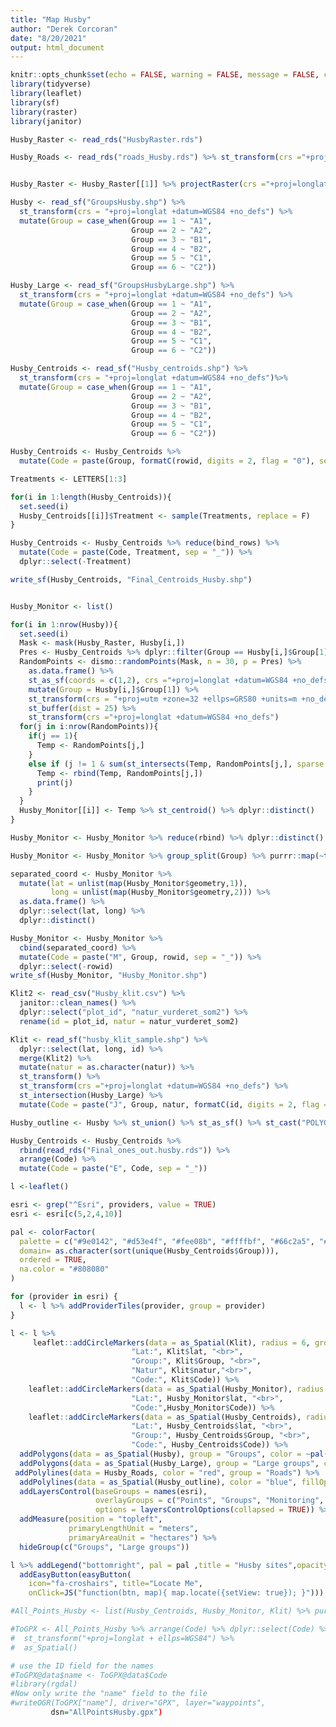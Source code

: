 ```yaml
---
title: "Map Husby"
author: "Derek Corcoran"
date: "8/20/2021"
output: html_document
---
```


```r
knitr::opts_chunk$set(echo = FALSE, warning = FALSE, message = FALSE, cache = FALSE)
library(tidyverse)
library(leaflet)
library(sf)
library(raster)
library(janitor)

Husby_Raster <- read_rds("HusbyRaster.rds")

Husby_Roads <- read_rds("roads_Husby.rds") %>% st_transform(crs ="+proj=longlat +datum=WGS84 +no_defs")


Husby_Raster <- Husby_Raster[[1]] %>% projectRaster(crs ="+proj=longlat +datum=WGS84 +no_defs")

Husby <- read_sf("GroupsHusby.shp") %>% 
  st_transform(crs = "+proj=longlat +datum=WGS84 +no_defs") %>% 
  mutate(Group = case_when(Group == 1 ~ "A1",
                           Group == 2 ~ "A2",
                           Group == 3 ~ "B1",
                           Group == 4 ~ "B2",
                           Group == 5 ~ "C1",
                           Group == 6 ~ "C2"))

Husby_Large <- read_sf("GroupsHusbyLarge.shp") %>% 
  st_transform(crs = "+proj=longlat +datum=WGS84 +no_defs") %>% 
  mutate(Group = case_when(Group == 1 ~ "A1",
                           Group == 2 ~ "A2",
                           Group == 3 ~ "B1",
                           Group == 4 ~ "B2",
                           Group == 5 ~ "C1",
                           Group == 6 ~ "C2"))

Husby_Centroids <- read_sf("Husby_centroids.shp") %>% 
  st_transform(crs = "+proj=longlat +datum=WGS84 +no_defs")%>% 
  mutate(Group = case_when(Group == 1 ~ "A1",
                           Group == 2 ~ "A2",
                           Group == 3 ~ "B1",
                           Group == 4 ~ "B2",
                           Group == 5 ~ "C1",
                           Group == 6 ~ "C2"))

Husby_Centroids <- Husby_Centroids %>% 
  mutate(Code = paste(Group, formatC(rowid, digits = 2, flag = "0"), sep = "_"), Treatment = NA) %>% group_by(Code) %>% group_split()

Treatments <- LETTERS[1:3]

for(i in 1:length(Husby_Centroids)){
  set.seed(i)
  Husby_Centroids[[i]]$Treatment <- sample(Treatments, replace = F)
}

Husby_Centroids <- Husby_Centroids %>% reduce(bind_rows) %>% 
  mutate(Code = paste(Code, Treatment, sep = "_")) %>% 
  dplyr::select(-Treatment)

write_sf(Husby_Centroids, "Final_Centroids_Husby.shp")


Husby_Monitor <- list()

for(i in 1:nrow(Husby)){
  set.seed(i)
  Mask <- mask(Husby_Raster, Husby[i,])
  Pres <- Husby_Centroids %>% dplyr::filter(Group == Husby[i,]$Group[1]) %>% as_Spatial()
  RandomPoints <- dismo::randomPoints(Mask, n = 30, p = Pres) %>% 
    as.data.frame() %>% 
    st_as_sf(coords = c(1,2), crs ="+proj=longlat +datum=WGS84 +no_defs") %>% 
    mutate(Group = Husby[i,]$Group[1]) %>% 
    st_transform(crs = "+proj=utm +zone=32 +ellps=GRS80 +units=m +no_defs") %>% 
    st_buffer(dist = 25) %>% 
    st_transform(crs ="+proj=longlat +datum=WGS84 +no_defs") 
  for(j in i:nrow(RandomPoints)){
    if(j == 1){
      Temp <- RandomPoints[j,]
    }
    else if (j != 1 & sum(st_intersects(Temp, RandomPoints[j,], sparse = F)) == 0){
      Temp <- rbind(Temp, RandomPoints[j,])
      print(j)
    }
  }
  Husby_Monitor[[i]] <- Temp %>% st_centroid() %>% dplyr::distinct()
}

Husby_Monitor <- Husby_Monitor %>% reduce(rbind) %>% dplyr::distinct()

Husby_Monitor <- Husby_Monitor %>% group_split(Group) %>% purrr::map(~tibble::rowid_to_column(.x)) %>% reduce(rbind)

separated_coord <- Husby_Monitor %>% 
  mutate(lat = unlist(map(Husby_Monitor$geometry,1)),
         long = unlist(map(Husby_Monitor$geometry,2))) %>% 
  as.data.frame() %>% 
  dplyr::select(lat, long) %>% 
  dplyr::distinct()

Husby_Monitor <- Husby_Monitor %>% 
  cbind(separated_coord) %>% 
  mutate(Code = paste("M", Group, rowid, sep = "_")) %>% 
  dplyr::select(-rowid)
write_sf(Husby_Monitor, "Husby_Monitor.shp")
```

```r

Klit2 <- read_csv("Husby_klit.csv") %>% 
  janitor::clean_names() %>% 
  dplyr::select("plot_id", "natur_vurderet_som2") %>% 
  rename(id = plot_id, natur = natur_vurderet_som2)

Klit <- read_sf("husby_klit_sample.shp") %>% 
  dplyr::select(lat, long, id) %>% 
  merge(Klit2) %>% 
  mutate(natur = as.character(natur)) %>% 
  st_transform() %>% 
  st_transform(crs ="+proj=longlat +datum=WGS84 +no_defs") %>% 
  st_intersection(Husby_Large) %>% 
  mutate(Code = paste("J", Group, natur, formatC(id, digits = 2, flag = "0"), sep = "_"))

Husby_outline <- Husby %>% st_union() %>% st_as_sf() %>% st_cast("POLYGON")

Husby_Centroids <- Husby_Centroids %>% 
  rbind(read_rds("Final_ones_out.husby.rds")) %>% 
  arrange(Code) %>% 
  mutate(Code = paste("E", Code, sep = "_"))

l <-leaflet()

esri <- grep("^Esri", providers, value = TRUE)
esri <- esri[c(5,2,4,10)]

pal <- colorFactor(
  palette = c("#9e0142", "#d53e4f", "#fee08b", "#ffffbf", "#66c2a5", "#3288bd"),
  domain= as.character(sort(unique(Husby_Centroids$Group))),
  ordered = TRUE,
  na.color = "#808080"
)

for (provider in esri) {
  l <- l %>% addProviderTiles(provider, group = provider)    
}

l <- l %>% 
     leaflet::addCircleMarkers(data = as_Spatial(Klit), radius = 6, group = "Julie", color = "grey", popup = paste("Lon:", Klit$long, "<br>",
                           "Lat:", Klit$lat, "<br>",
                           "Group:", Klit$Group, "<br>",
                           "Natur", Klit$natur,"<br>",
                           "Code:", Klit$Code)) %>%
    leaflet::addCircleMarkers(data = as_Spatial(Husby_Monitor), radius = 6, group = "Monitoring", color = ~pal(Group), popup = paste("Lon:", Husby_Monitor$long, "<br>",
                           "Lat:", Husby_Monitor$lat, "<br>",
                           "Code:",Husby_Monitor$Code)) %>% 
    leaflet::addCircleMarkers(data = as_Spatial(Husby_Centroids), radius = 6, group = "Points", color = ~pal(Group), popup = paste("Lon:", Husby_Centroids$long, "<br>",
                           "Lat:", Husby_Centroids$lat, "<br>",
                           "Group:", Husby_Centroids$Group, "<br>", 
                           "Code:", Husby_Centroids$Code)) %>%
  addPolygons(data = as_Spatial(Husby), group = "Groups", color = ~pal(Group), fillColor = ~pal(Group), opacity = 0.8, popup = Husby$Group, fillOpacity = 0.8) %>% 
  addPolygons(data = as_Spatial(Husby_Large), group = "Large groups", color = ~pal(Group), fillColor = ~pal(Group), opacity = 0.8, popup = Husby_Large$Group, fillOpacity = 0.8) %>% 
 addPolylines(data = Husby_Roads, color = "red", group = "Roads") %>% 
  addPolylines(data = as_Spatial(Husby_outline), color = "blue", fillOpacity = 0, group = "Outline") %>% 
  addLayersControl(baseGroups = names(esri),
                   overlayGroups = c("Points", "Groups", "Monitoring", "Julie", "Roads", "Large groups", "Outline"),
                   options = layersControlOptions(collapsed = TRUE)) %>%
  addMeasure(position = "topleft",
             primaryLengthUnit = "meters",
             primaryAreaUnit = "hectares") %>% 
  hideGroup(c("Groups", "Large groups"))

l %>% addLegend("bottomright", pal = pal ,title = "Husby sites",opacity = 1, values = Husby_Centroids$Group) %>%
  addEasyButton(easyButton(
    icon="fa-croshairs", title="Locate Me",
    onClick=JS("function(btn, map){ map.locate({setView: true}); }")))

#All_Points_Husby <- list(Husby_Centroids, Husby_Monitor, Klit) %>% purrr::map(~dplyr::select(.x, Code)) %>% purrr::map(~dplyr::relocate(.x, Code, .before = everything())) %>% purrr::reduce(rbind)

#ToGPX <- All_Points_Husby %>% arrange(Code) %>% dplyr::select(Code) %>% 
#  st_transform("+proj=longlat + ellps=WGS84") %>% 
#  as_Spatial()

# use the ID field for the names
#ToGPX@data$name <- ToGPX@data$Code  
#library(rgdal)
#Now only write the "name" field to the file
#writeOGR(ToGPX["name"], driver="GPX", layer="waypoints", 
         dsn="AllPointsHusby.gpx")

```
